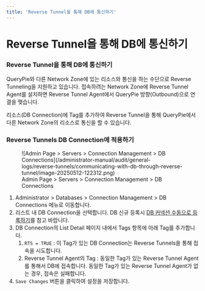 ```yaml
---
title: 'Reverse Tunnel을 통해 DB에 통신하기'
---
```


# Reverse Tunnel을 통해 DB에 통신하기

### Reverse Tunnel을 통해 DB에 통신하기

QueryPie와 다른 Network Zone에 있는 리소스와 통신을 하는 수단으로 Reverse Tunneling을 지원하고 있습니다. 접속하려는 Network Zone에 Reverse Tunnel Agent를 설치하면 Reverse Tunnel Agent에서 QueryPie 방향(Outbound)으로 연결을 맺습니다.

리소스(DB Connection)에 Tag를 추가하여 Reverse Tunnel을 통해 QueryPie에서 다른 Network Zone의 리소스로 통신을 할 수 있습니다.

### Reverse Tunnels DB Connection에 적용하기

<figure data-layout="center" data-align="center">
![Admin Page &gt; Servers &gt; Connection Management &gt; DB Connections](/administrator-manual/audit/general-logs/reverse-tunnels/communicating-with-db-through-reverse-tunnel/image-20250512-122312.png)
<figcaption>
Admin Page &gt; Servers &gt; Connection Management &gt; DB Connections
</figcaption>
</figure>

1. Administrator &gt; Databases &gt; Connection Management &gt; DB Connections 메뉴로 이동합니다.
2. 리스트 내 DB Connection을 선택합니다. DB 신규 등록시 [DB 커넥션 수동으로 등록하기](../../../databases/connection-management/db-connections)를 참고 바랍니다.
3. DB Connection의 List Detail 페이지 내에서 Tags 항목에 아래 Tag를 추가합니다.
    1. `RTS = TRUE` : 이 Tag가 있는 DB Connection는 Reverse Tunnels을 통해 접속을 시도합니다.
    2. Reverse Tunnel Agent의 Tag : 동일한 Tag가 있는 Reverse Tunnel Agent를 통해서 DB에 접속합니다. 동일한 Tag가 있는 Reverse Tunnel Agent가 없는 경우, 접속은 실패합니다.
4. `Save Changes` 버튼을 클릭하여 설정을 저장합니다.
